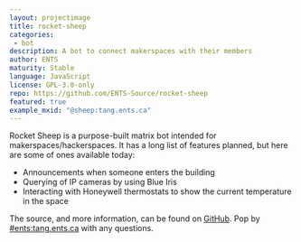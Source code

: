 ```yaml
---
layout: projectimage
title: rocket-sheep
categories: 
 - bot
description: A bot to connect makerspaces with their members
author: ENTS
maturity: Stable
language: JavaScript
license: GPL-3.0-only
repo: https://github.com/ENTS-Source/rocket-sheep
featured: true
example_mxid: "@sheep:tang.ents.ca"
---
```


Rocket Sheep is a purpose-built matrix bot intended for makerspaces/hackerspaces. It has a long list of features planned, but here are some of ones available today:
* Announcements when someone enters the building
* Querying of IP cameras by using Blue Iris
* Interacting with Honeywell thermostats to show the current temperature in the space

The source, and more information, can be found on [GitHub](https://github.com/ENTS-Source/rocket-sheep). Pop by [#ents:tang.ents.ca](https://matrix.to/#/#ents:tang.ents.ca) with any questions.
